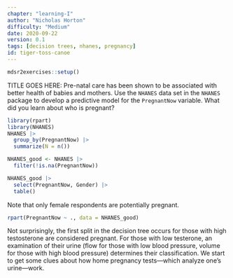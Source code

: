 ```yaml
---
chapter: "learning-I"
author: "Nicholas Horton"
difficulty: "Medium"
date: 2020-09-22 
version: 0.1
tags: [decision trees, nhanes, pregnancy]
id: tiger-toss-canoe
---
```


```r
mdsr2exercises::setup()
```

TITLE GOES HERE: Pre-natal care has been shown to be associated with better health of babies and mothers. Use the `NHANES` data set in the `NHANES` package to develop a predictive model for the `PregnantNow` variable. What did you learn about who is pregnant?

<!--begin-answer-->
```r
library(rpart)
library(NHANES)
NHANES |>
  group_by(PregnantNow) |>
  summarize(N = n())

NHANES_good <- NHANES |>
  filter(!is.na(PregnantNow))

NHANES_good |>
  select(PregnantNow, Gender) |>
  table()
```

Note that only female respondents are potentially pregnant.

```r
rpart(PregnantNow ~ ., data = NHANES_good)
```

Not surprisingly, the first split in the decision tree occurs for those with high testosterone are considered pregnant. For those with low testerone, an examination of their urine (flow for those with low blood pressure, volume for those with high blood pressure) determines their classification. We start to get some clues about how home pregnancy tests---which analyze one's urine---work.



<!--end-answer-->
